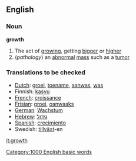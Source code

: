 ==English==
===Noun===
'''growth'''
#The act of [[growing]], getting [[bigger]] or [[higher]]
#(''pathology'') an [[abnormal]] [[mass]] such as a [[tumor]]

===Translations to be checked===
*[[Dutch]]: [[groei]], [[toename]], [[aanwas]], [[was]]
*Finnish: [[kasvu]]
*[[French]]: [[croissance]]
*[[Frisian]]: [[groei]], [[oanwaaks]]
*[[German]]: [[Wachstum]]
*[[Hebrew]]: [[גידול]]
*[[Spanish]]: [[crecimiento]]
*Swedish: [[tillväxt]]-en

[[it:growth]]

[[Category:1000 English basic words]]